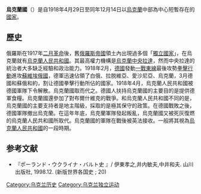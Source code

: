 {{Infobox Former Country
|native_name = Українська Держава
|conventional_long_name = 烏克蘭國
|common_name = 烏克蘭
|continent = 歐洲
|region = 東歐
|status = 
|status_text =
|year_start = 1918年
|year_end = 1918年
|date_start = 4月29日
|date_end = 12月14日
|event_start = 政变
|event2 = [[俄國內戰|俄國內戰]]
|date_event2 = 1918年11月16日
|event_end = 退位
|p1 = 烏克蘭人民共和國
|flag_p1= Flag of Ukrainian People's Republic 1917.svg
|s1 = 烏克蘭人民共和國
|flag_s1= Flag of Ukrainian People's Republic 1917.svg
|image_flag = Flag of the Ukrainian State.svg
|image_coat = Alex K Ukrainska Derzhava.svg
|coa_size = 97px
|image_map = Location of the Ukrainian State.png
|image_map_caption = 乌克兰国1918年在欧洲的位置
|capital = 基輔
|government_type = [[威权主义|威权主义]]临时政府
|legislature=
|title_leader= 盖特曼
|leader1 = [[帕夫洛·斯科罗帕德斯基|帕夫洛·斯科罗帕德斯基]]
|year_leader1 = 1918年
|today = {{flag|Ukraine}}<br />{{flag|Russia}}<br />{{flag|Belarus}}<br />{{flag|Moldova}}<br />{{flag|Poland}}
}}
'''烏克蘭國'''（{{lang-uk|Українська Держава}}）是自1918年4月29日至同年12月14日以[[烏克蘭|烏克蘭]]中部為中心短暫存在的[[國家|國家]]。

==歷史==
俄羅斯在1917年[[俄國二月革命|二月革命]]後，舊[[俄羅斯帝國|俄羅斯帝國]]領土內出現過多個「[[国家|獨立國家]]」，在烏克蘭就有[[烏克蘭人民共和國|烏克蘭人民共和國]]。其最高權力機構是[[烏克蘭中央議會|烏克蘭中央拉達]]，然而中央拉達的統治者大多缺乏經驗和政治能力。1918年2月，[[德意志帝國|德國]]發動[[第一次世界大战|一戰]][[东方战线_(第一次世界大战)|東線]]最後攻勢[[拳擊行動|拳擊行動]]進攻[[蘇維埃俄國|蘇維埃俄國]]，德軍迅速佔領了白俄、拉脱維亞、愛沙尼亞、烏克蘭，3月德國和蘇俄和約，割让德國拳擊行動所佔的國家。1918年4月，烏克蘭人民共和國被德國軍隊下令解散。烏克蘭國取而代之。德國人扶持烏克蘭國的主要目的是提供德軍食糧。烏克蘭國還參加了對布爾什維克的戰爭。和烏克蘭人民共和國不同的是，烏克蘭國的主要支持者是地主階級，採取的是極其保守的政策。在德國戰敗之後，德國軍隊撤出烏克蘭。在這年年底，烏克蘭軍隊發起叛亂，烏克蘭國又被死灰復燃的烏克蘭人民共和國所取代。烏克蘭國的軍隊在戰後被英法接收。一般將其視為[[烏克蘭人民共和國|烏克蘭人民共和國]]的一段時期。

== 参考文献 ==
*『ポーランド・ウクライナ・バルト史 』/ 伊東孝之,井内敏夫,中井和夫. 山川出版社, 1998.12. (新版世界各国史 ; 20)
{{俄国革命国家}}
[[Category:乌克兰历史|Category:乌克兰历史]]
[[Category:乌克兰独立运动|Category:乌克兰独立运动]]